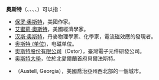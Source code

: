 '''奧斯特'''（{{lang|en|Auster}}、{{lang|en|Austell}}、{{lang|en|Oersted}}、{{lang|da|Ørsted}}、{{lang|en|Oster}}）可以指：
*[[保罗·奥斯特|保罗·奥斯特]]，美國作家。
*[[艾蜜莉·奧斯特|艾蜜莉·奧斯特]]，美國經濟學家。
*[[汉斯·奥斯特|汉斯·奥斯特]]，丹麥物理學家、化學家，電流磁效應的發現者。
*[[奥斯特_(单位)|奥斯特 (单位)]]，电磁单位。
*[[奧斯特股份有限公司|奧斯特股份有限公司]]（Ostor），臺灣電子元件研發公司。
*[[奥斯特大學|奥斯特大學]]，位於北愛爾蘭首府貝爾法斯特。
*{{link-en|奧斯特 (喬治亞州)|Austell, Georgia}}（Austell, Georgia），美國喬治亞州西北部的一個城市。

{{disambig|O|Cat=三字译名消歧义}}